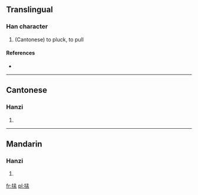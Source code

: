 ==Translingual==

===Han character===
{{Han char|rn=64|rad=手|as=08|sn=11|four=|canj=手弓木廿 (QNDT)}}

# (Cantonese) to pluck, to pull

====References====
* {{Han ref|kx=0440.181|hdz=31909.041|uh=63B9|ud=25529}}

----

==Cantonese==

===Hanzi===
{{yue-hanzi|jyut=|y=mang1}}

# {{defn|Cantonese|sort=手08}}

----

==Mandarin==

===Hanzi===
{{cmn-hanzi|pin=|wg=}}

# {{defn|Mandarin|sort=手08}}

[[fr:掹]]
[[pl:掹]]